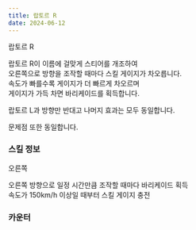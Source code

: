 ```yaml
---
title: 랍토르 R
date: 2024-06-12
---
```


<Sprite className="character" backgroundPosition="-1139px -698px">랍토르 R</Sprite>

<Bq>랍토르 R이 이름에 걸맞게 스티어를 개조하여<br/>
오른쪽으로 방향을 조작할 때마다 스킬 게이지가 차오릅니다.<br/>
속도가 빠를수록 게이지가 더 빠르게 차오르며<br/>
게이지가 가득 차면 바리케이드를 획득합니다.</Bq>

랍토르 L과 방향만 반대고 나머지 효과는 모두 동일합니다.

문제점 또한 동일합니다.

### 스킬 정보

<Sprite className="skill" backgroundPosition="-460px -370px">오른쪽</Sprite>

<Info diffText="숙련자 추천" titleText="오른쪽" tagText="패시브"/>

<Bq>오른쪽 방향으로 일정 시간만큼 조작할 때마다 바리케이드 획득<br/>
속도가 150km/h 이상일 때부터 스킬 게이지 충전</Bq>

<TagList title="조작 시간">
    <Tag name="일반" text1="23초"/>
    <Tag name="고급" text1="22초"/>
    <Tag name="희귀" text1="21초"/>
    <Tag name="영웅" text1="20초"/>
    <Tag name="전설" text1="19초"/>
</TagList>

### 카운터

<Division className="mdFlex mdCg">
    <Tag name="오리온" styleClassName="radius"/>
</Division>